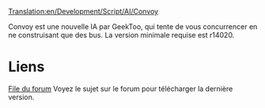 [[Translation:en/Development/Script/AI/Convoy]]


{{fr/NonIA}}

Convoy est une nouvelle IA par GeekToo, qui tente de vous concurrencer en ne construisant que des bus.
La version minimale requise est r14020.

=Liens=
[http://www.tt-forums.net/viewtopic.php?f=65&t=37946&p=718598#p718598 File du forum]
Voyez le sujet sur le forum pour télécharger la dernière version.